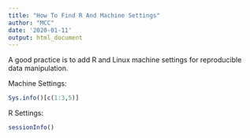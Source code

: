 ```yaml
---
title: "How To Find R And Machine Settings"
author: "MCC"
date: '2020-01-11'
output: html_document
---
```


A good practice is to add R and Linux machine settings for reproducible data manipulation.

Machine Settings:

```r
Sys.info()[c(1:3,5)]
```

R Settings:
```r
sessionInfo()
```

